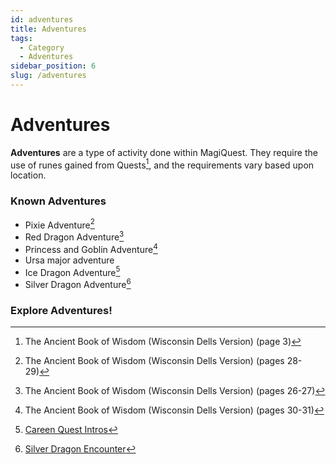 ```yaml
---
id: adventures
title: Adventures
tags:
  - Category
  - Adventures
sidebar_position: 6
slug: /adventures
---
```



# Adventures

**Adventures** are a type of activity done within MagiQuest. They require the use of runes gained from Quests[^1], and the requirements vary based upon location.

### Known Adventures

- Pixie Adventure[^2]
- Red Dragon Adventure[^3]
- Princess and Goblin Adventure[^4]
- Ursa major adventure
- Ice Dragon Adventure[^5]
- Silver Dragon Adventure[^6]

[^1]: The Ancient Book of Wisdom (Wisconsin Dells Version) (page 3)
[^2]: The Ancient Book of Wisdom (Wisconsin Dells Version) (pages 28-29)
[^3]: The Ancient Book of Wisdom (Wisconsin Dells Version) (pages 26-27)
[^4]: The Ancient Book of Wisdom (Wisconsin Dells Version) (pages 30-31)
[^5]: [Careen Quest Intros](https://www.youtube.com/watch?v=Ndk6r5GOfdo)
[^6]: [Silver Dragon Encounter](https://www.youtube.com/watch?v=wwQ9Zlrjnvo)

### Explore Adventures!

<DocCardList />